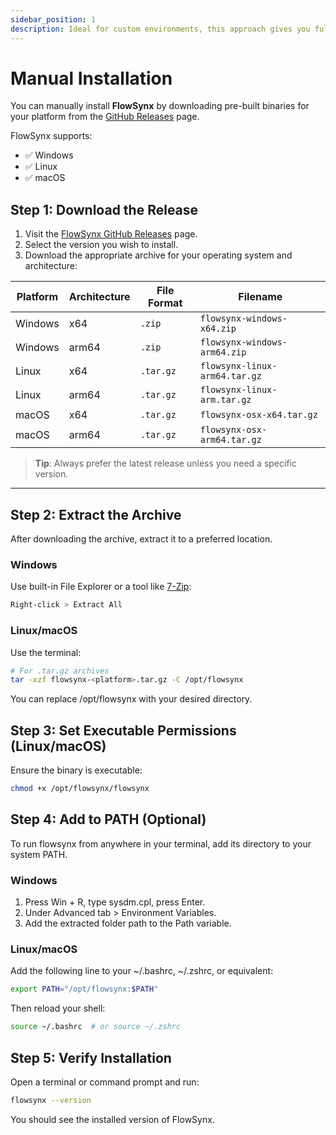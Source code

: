```yaml
---
sidebar_position: 1
description: Ideal for custom environments, this approach gives you full control over the configuration and deployment process. You'll download the necessary files, define your runtime settings, and manually manage dependencies—perfect for fine-tuned setups or air-gapped systems.
---
```


# Manual Installation

You can manually install **FlowSynx** by downloading pre-built binaries for your platform from the [GitHub Releases](https://github.com/flowsynx/flowsynx/releases) page.

FlowSynx supports:

- ✅ Windows
- ✅ Linux
- ✅ macOS

## Step 1: Download the Release

1. Visit the [FlowSynx GitHub Releases](https://github.com/flowsynx/flowsynx/releases) page.
2. Select the version you wish to install.
3. Download the appropriate archive for your operating system and architecture:

| Platform | Architecture | File Format | Filename |
|----------|--------------|-------------|------------------|
| Windows  | x64          | `.zip`      | `flowsynx-windows-x64.zip` |
| Windows  | arm64        | `.zip`      | `flowsynx-windows-arm64.zip` |
| Linux    | x64          | `.tar.gz`   | `flowsynx-linux-arm64.tar.gz` |
| Linux    | arm64        | `.tar.gz`   | `flowsynx-linux-arm.tar.gz` |
| macOS    | x64          | `.tar.gz`   | `flowsynx-osx-x64.tar.gz` |
| macOS    | arm64        | `.tar.gz`   | `flowsynx-osx-arm64.tar.gz` |

> **Tip**: Always prefer the latest release unless you need a specific version.

---

## Step 2: Extract the Archive

After downloading the archive, extract it to a preferred location.

### Windows

Use built-in File Explorer or a tool like [7-Zip](https://www.7-zip.org/):

```bash
Right-click > Extract All
```

### Linux/macOS
Use the terminal:

```bash
# For .tar.gz archives
tar -xzf flowsynx-<platform>.tar.gz -C /opt/flowsynx
```

You can replace /opt/flowsynx with your desired directory.

## Step 3: Set Executable Permissions (Linux/macOS)
Ensure the binary is executable:

```bash
chmod +x /opt/flowsynx/flowsynx
```

## Step 4: Add to PATH (Optional)
To run flowsynx from anywhere in your terminal, add its directory to your system PATH.

### Windows
1. Press Win + R, type sysdm.cpl, press Enter.
2. Under Advanced tab > Environment Variables.
3. Add the extracted folder path to the Path variable.

### Linux/macOS
Add the following line to your ~/.bashrc, ~/.zshrc, or equivalent:

```bash
export PATH="/opt/flowsynx:$PATH"
```

Then reload your shell:

```bash
source ~/.bashrc  # or source ~/.zshrc
```

## Step 5: Verify Installation
Open a terminal or command prompt and run:

```bash
flowsynx --version
```

You should see the installed version of FlowSynx.